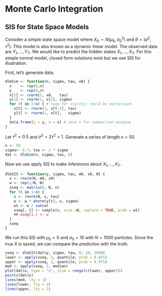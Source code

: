 # Monte Carlo Integration {#mcinteg}

## SIS for State Space Models

Consider a simple state space model
\begin{equation*}
    Y_{t} \mid X_t, \theta &\sim N(X_t, \sigma^2)\\
X_{t + 1} \mid X_t, \theta &\sim N(X_t, \tau^2)
\end{equation*}
where $X_0 \sim N(\mu_0, \sigma^2_0)$ and $\theta = (\sigma^2, \tau^2)$.
This model is also known as a dynamic linear model. The observed data are $Y_1, \ldots, Y_T$. We would like to predict the hidden states $X_1, \ldots, X_T$. For this simple normal model, closed form solutions exist but we use SIS for illustration.


First, let's generate data.
```r
dlmSim <- function(n, sigma, tau, x0) {
  x    <- rep(0,n)
  y    <- rep(0,n)
  x[1] <- rnorm(1, x0,   tau)
  y[1] <- rnorm(1, x[1], sigma)
  for (t in 2:n) { # loop for clarity; could be vectorized
    x[t] <- rnorm(1, x[t-1], tau)
    y[t] <- rnorm(1, x[t],   sigma)
  }
  data.frame(y = y, x = x) # save x for comparison purpose
}
```
Let $\tau^2 = 0.5$ and $\sigma^2 = 2\tau^2 = 1$.
Generate a series of length $n = 50$.
```r
n <- 50
sigma<- 0.7; tau <- 2 * sigma
dat <- dlmSim(n, sigma, tau, 0)
```

Now we use apply SIS to make inferences about $X_1, \ldots, X_T$.
```r
dlmSIS <- function(y, sigma, tau, m0, s0, N) {
  x <- rnorm(N, m0, s0)
  w <- rep(1/N, N)
  xseq <- matrix(0, N, n)
  for (t in 1:n) {
    x <- rnorm(N, x, tau)
    w <- w * dnorm(y[t], x, sigma)
    w1 <- w / sum(w)
    xseq[, t] <- sample(x, size =N, replace = TRUE, prob = w1)
    ## wseq[i,] <- w
  }
  xseq
}
```
We run this SIS with $\mu_0 = 0$ and $\sigma_0 = 10$ with $N = 1000$ particles. Since the true $X$ is saved, we can compare the prediction with the truth.
```r
xseq <- dlmSIS(dat$y, sigma, tau, 0, 10, 2000)
lower <- apply(xseq, 2, quantile, prob = 0.025)
upper <- apply(xseq, 2, quantile, prob = 0.975)
med <- apply(xseq, 2, median)
plot(dat$x, type = "n", ylim = range(c(lower, upper)))
points(dat$x)
lines(med, lty = 1)
lines(lower, lty = 2)
lines(upper, lty = 2)
```
